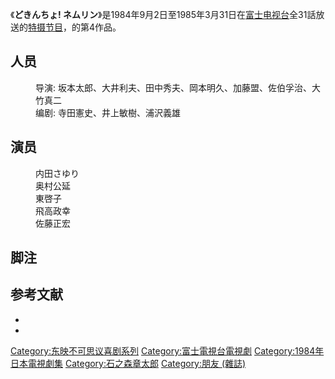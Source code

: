 {{citation style|time=2015-11-25T09:10:05+00:00}}
《'''どきんちょ! ネムリン'''》是1984年9月2日至1985年3月31日在[[富士电视台|富士电视台]]全31話放送的[[特摄节目|特摄节目]]，{{link-ja|东映不可思议喜剧系列|東映不思議コメディーシリーズ}}的第4作品。
 
==人员==
:导演: 坂本太郎、大井利夫、田中秀夫、岡本明久、加藤盟、佐伯孚治、大竹真二
:编剧: 寺田憲史、井上敏樹、浦沢義雄
==演员==
:内田さゆり
:奥村公延
:東啓子
:飛高政幸
:佐藤正宏
== 脚注 ==
{{Reflist}}
== 参考文献 ==
* {{Cite book 
|date = 1990-11-30 
|title = [[全怪獣怪人|全怪獣怪人]] 
|publisher = [[勁文社|勁文社]] 
|volume = 下巻 
|id=C0676 
|isbn = 4-7669-1209-8 
|ref = {{SfnRef|全怪獣怪人 下|1990}}
}}
* {{Cite book 
|others = 監修：[[東映|東映]]
|date = 2013-08-11 
|title = 特撮ヒーローの常識 80年代篇 
|publisher = [[双葉社|双葉社]] 
|isbn = 978-4-575-30558-6 
|ref = {{SfnRef|常識|2013}}
}}

{{东映不可思议喜剧系列}}

{{DEFAULTSORT:Dokincho! Nemurin}}
[[Category:东映不可思议喜剧系列|Category:东映不可思议喜剧系列]]
[[Category:富士電視台電視劇|Category:富士電視台電視劇]]
[[Category:1984年日本電視劇集|Category:1984年日本電視劇集]]
[[Category:石之森章太郎|Category:石之森章太郎]]
[[Category:朋友_(雜誌)|Category:朋友 (雜誌)]]


{{Tv-stub}}
